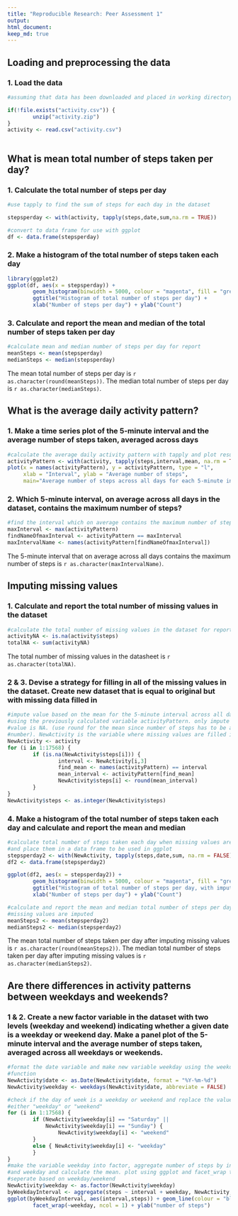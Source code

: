```yaml
---
title: "Reproducible Research: Peer Assessment 1"
output: 
html_document:
keep_md: true
---
```



## Loading and preprocessing the data
### 1. Load the data
```r
#assuming that data has been downloaded and placed in working directory

if(!file.exists("activity.csv")) {
        unzip("activity.zip")
}
activity <- read.csv("activity.csv")
        
```

## What is mean total number of steps taken per day?
### 1. Calculate the total number of steps per day
```r
#use tapply to find the sum of steps for each day in the dataset

stepsperday <- with(activity, tapply(steps,date,sum,na.rm = TRUE))

#convert to data frame for use with ggplot
df <- data.frame(stepsperday)
```
### 2. Make a histogram of the total number of steps taken each day
```r
library(ggplot2)
ggplot(df, aes(x = stepsperday)) + 
        geom_histogram(binwidth = 5000, colour = "magenta", fill = "green") + 
        ggtitle("Histogram of total number of steps per day") + 
        xlab("Number of steps per day") + ylab("Count")
```
### 3. Calculate and report the mean and median of the total number of steps taken per day
```r
#calculate mean and median number of steps per day for report
meanSteps <- mean(stepsperday)
medianSteps <- median(stepsperday)
```
The mean total number of steps per day is `r as.character(round(meanSteps))`.
The median total number of steps per day is `r as.character(medianSteps)`.

## What is the average daily activity pattern?
### 1. Make a time series plot of the 5-minute interval and the average number of steps taken, averaged across days
```r
#calculate the average daily activity pattern with tapply and plot results
activityPattern <- with(activity, tapply(steps,interval,mean, na.rm = TRUE))
plot(x = names(activityPattern), y = activityPattern, type = "l", 
     xlab = "Interval", ylab = "Average number of steps", 
     main="Average number of steps across all days for each 5-minute interval")
```
### 2. Which 5-minute interval, on average across all days in the dataset, contains the maximum number of steps?
```r

#find the interval which on average contains the maximum number of steps
maxInterval <- max(activityPattern)
findNameOfmaxInterval <- activityPattern == maxInterval
maxIntervalName <- names(activityPattern[findNameOfmaxInterval])
```
The 5-minute interval that on average across all days contains the maximum number of steps is `r as.character(maxIntervalName)`.

## Imputing missing values
### 1. Calculate and report the total number of missing values in the dataset

```r
#calculate the total number of missing values in the dataset for reporting
activityNA <- is.na(activity$steps)
totalNA <- sum(activityNA)
```
The total number of missing values in the datasheet is `r as.character(totalNA)`.

### 2 & 3. Devise a strategy for filling in all of the missing values in the dataset. Create new dataset that is equal to original but with missing data filled in
```r
#impute value based on the mean for the 5-minute interval across all days
#using the previously calculated variable activityPattern. only impute value if
#value is NA. (use round for the mean since number of steps has to be a whole
#number). NewActivity is the variable where missing values are filled in.
NewActivity <- activity
for (i in 1:17568) {
        if (is.na(NewActivity$steps[i])) {
                interval <- NewActivity[i,3]
                find_mean <- names(activityPattern) == interval
                mean_interval <- activityPattern[find_mean]
                NewActivity$steps[i] <- round(mean_interval)
        }
}
NewActivity$steps <- as.integer(NewActivity$steps)
```
### 4. Make a histogram of the total number of steps taken each day and calculate and report the mean and median
```r
#calculate total number of steps taken each day when missing values are imputed
#and place them in a data frame to be used in ggplot
stepsperday2 <- with(NewActivity, tapply(steps,date,sum, na.rm = FALSE))
df2 <- data.frame(stepsperday2)

ggplot(df2, aes(x = stepsperday2)) + 
        geom_histogram(binwidth = 5000, colour = "magenta", fill = "green") + 
        ggtitle("Histogram of total number of steps per day, with imputed values") + 
        xlab("Number of steps per day") + ylab("Count")

#calculate and report the mean and median total number of steps per day when
#missing values are imputed
meanSteps2 <- mean(stepsperday2)
medianSteps2 <- median(stepsperday2)

```
The mean total number of steps taken per day after imputing missing values is `r as.character(round(meanSteps2))`.
The median total number of steps taken per day after imputing missing values is `r as.character(medianSteps2)`.

## Are there differences in activity patterns between weekdays and weekends?
### 1 & 2. Create a new factor variable in the dataset with two levels (weekday and weekend) indicating whether a given date is a weekday or weekend day. Make a panel plot of the 5-minute interval and the average number of steps taken, averaged across all weekdays or weekends.
```r
#format the date variable and make new variable weekday using the weekdays
#function
NewActivity$date <- as.Date(NewActivity$date, format = "%Y-%m-%d")
NewActivity$weekday <- weekdays(NewActivity$date, abbreviate = FALSE)

#check if the day of week is a weekday or weekend and replace the value with
#either "weekday" or "weekend"
for (i in 1:17568) {
        if (NewActivity$weekday[i] == "Saturday" || 
            NewActivity$weekday[i] == "Sunday") {
                NewActivity$weekday[i] <- "weekend"
        }
        else { NewActivity$weekday[i] <- "weekday"
        }
}
#make the variable weekday into factor, aggregate number of steps by interval
#and weekday and calculate the mean. plot using ggplot and facet_wrap to
#seperate based on weekday/weekend
NewActivity$weekday <- as.factor(NewActivity$weekday)
byWeekdayInterval <- aggregate(steps ~ interval + weekday, NewActivity, mean)
ggplot(byWeekdayInterval, aes(interval,steps)) + geom_line(colour = "blue") + 
        facet_wrap(~weekday, ncol = 1) + ylab("number of steps")
```

